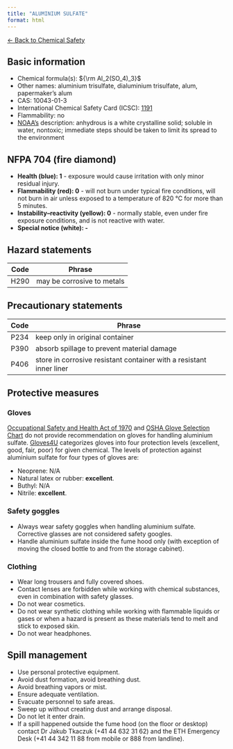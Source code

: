 ```yaml
---
title: "ALUMINIUM SULFATE"
format: html
---
```


[← Back to Chemical Safety](../chemical-safety.qmd)


## Basic information
- Chemical formula(s): ${\rm Al_2(SO_4)_3}$
- Other names: aluminium trisulfate, dialuminium trisulfate, alum, papermaker's alum
- CAS: 10043-01-3
- International Chemical Safety Card (ICSC): [1191](https://inchem.org/documents/icsc/icsc/eics1191.htm)
- Flammability: no
- [NOAA's](https://cameochemicals.noaa.gov/chemical/8226) description: anhydrous is a white crystalline solid; soluble in water, nontoxic; immediate steps should be taken to limit its spread to the environment

## NFPA 704 (fire diamond)
- **Health (blue): 1** - exposure would cause irritation with only minor residual injury.
- **Flammability (red): 0** - will not burn under typical fire conditions, will not burn in air unless exposed to a temperature of 820 °C for more than 5 minutes.
- **Instability–reactivity (yellow): 0** - normally stable, even under fire exposure conditions, and is not reactive with water.
- **Special notice (white): -**

## Hazard statements
| Code | Phrase                     |
| ---- | -------------------------- |
| H290 | may be corrosive to metals |

## Precautionary statements
| Code | Phrase                                                              |
| ---- | ------------------------------------------------------------------- |
| P234 | keep only in original container                                     |
| P390 | absorb spillage to prevent material damage                          |
| P406 | store in corrosive resistant container with a resistant inner liner |

## Protective measures

### Gloves
[Occupational Safety and Health Act of 1970](https://www.osha.gov/sites/default/files/publications/osha3151.pdf) and [OSHA Glove Selection Chart](https://safety.fsu.edu/safety_manual/OSHA%20Glove%20Selection%20Chart.pdf) do not provide recommendation on gloves for handling aluminium sulfate. [Gloves4U](https://www.gloves4u.eu/x/Chemical%20Resistant%20Chart%20-%20final%20(5).pdf) categorizes gloves into four protection levels (excellent, good, fair, poor) for given chemical. The levels of protection against aluminium sulfate for four types of gloves are:

- Neoprene: N/A
- Natural latex or rubber: **excellent**.
- Buthyl: N/A
- Nitrile: **excellent**.

### Safety goggles
- Always wear safety goggles when handling aluminium sulfate. Corrective glasses are not considered safety googles.
- Handle aluminium sulfate inside the fume hood only (with exception of moving the closed bottle to and from the storage cabinet).

### Clothing
- Wear long trousers and fully covered shoes.
- Contact lenses are forbidden while working with chemical substances, even in combination with safety glasses.
- Do not wear cosmetics.
- Do not wear synthetic clothing while working with flammable liquids or gases or when a hazard is present as these materials tend to melt and stick to exposed skin.
- Do not wear headphones.

## Spill management
- Use personal protective equipment.
- Avoid dust formation, avoid breathing dust.
- Avoid breathing vapors or mist.
- Ensure adequate ventilation.
- Evacuate personnel to safe areas.
- Sweep up without creating dust and arrange disposal.
- Do not let it enter drain.
- If a spill happened outside the fume hood (on the floor or desktop) contact Dr Jakub Tkaczuk (+41 44 632 31 62) and the ETH Emergency Desk (+41 44 342 11 88 from mobile or 888 from landline).
